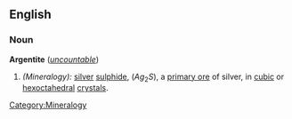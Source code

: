 {{Wikipedia}}
==English==

===Noun===
'''Argentite''' (''[[uncountable]]'')

# ''(Mineralogy):'' [[silver]] [[sulphide]], (<math>Ag_2S</math>), a [[primary ore]] of silver, in [[cubic]] or [[hexoctahedral]] [[crystal]]s.

[[Category:Mineralogy]]